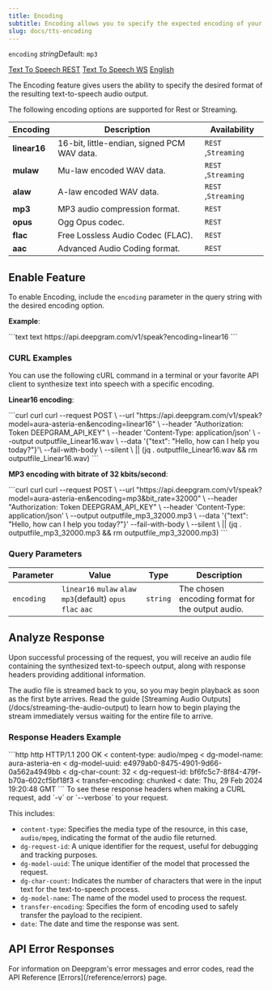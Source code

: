 ```yaml
---
title: Encoding
subtitle: Encoding allows you to specify the expected encoding of your audio output.
slug: docs/tts-encoding
---
```



`encoding` *string*Default: `mp3`

[Text To Speech REST](/docs/text-to-speech) [Text To Speech WS](/docs/text-to-speech) [English](/docs/tts-models)

The Encoding feature gives users the ability to specify the desired format of the resulting text-to-speech audio output.

<Info>
  The following encoding options are supported for Rest or Streaming.
</Info>

| Encoding     | Description                                 | Availability        |
| ------------ | ------------------------------------------- | ------------------- |
| **linear16** | 16-bit, little-endian, signed PCM WAV data. | `REST` ,`Streaming` |
| **mulaw**    | Mu-law encoded WAV data.                    | `REST` ,`Streaming` |
| **alaw**     | A-law encoded WAV data.                     | `REST` ,`Streaming` |
| **mp3**      | MP3 audio compression format.               | `REST`              |
| **opus**     | Ogg Opus codec.                             | `REST`              |
| **flac**     | Free Lossless Audio Codec (FLAC).           | `REST`              |
| **aac**      | Advanced Audio Coding format.               | `REST`              |

## Enable Feature

To enable Encoding, include the `encoding` parameter in the query string with the desired encoding option.

**Example**:

<CodeGroup>
  ```text text
  https://api.deepgram.com/v1/speak?encoding=linear16
  ```
</CodeGroup>

### CURL Examples

You can use the following cURL command in a terminal or your favorite API client to synthesize text into speech with a specific encoding.

**Linear16 encoding**:

<CodeGroup>
  ```curl curl
  curl --request POST \
       --url "https://api.deepgram.com/v1/speak?model=aura-asteria-en&encoding=linear16" \
       --header "Authorization: Token DEEPGRAM_API_KEY" \
       --header 'Content-Type: application/json' \
       --output outputfile_Linear16.wav \
       --data '{"text": "Hello, how can I help you today?"}'\
       --fail-with-body \
       --silent \
       || (jq . outputfile_Linear16.wav && rm outputfile_Linear16.wav)
  ```
</CodeGroup>

**MP3 encoding with bitrate of 32 kbits/second**:

<CodeGroup>
  ```curl curl
  curl --request POST \
       --url "https://api.deepgram.com/v1/speak?model=aura-asteria-en&encoding=mp3&bit_rate=32000" \
       --header "Authorization: Token DEEPGRAM_API_KEY" \
       --header 'Content-Type: application/json' \
       --output outputfile_mp3_32000.mp3 \
       --data '{"text": "Hello, how can I help you today?"}'  
       --fail-with-body \
       --silent \
       || (jq . outputfile_mp3_32000.mp3 && rm outputfile_mp3_32000.mp3)
  ```
</CodeGroup>

### Query Parameters

| Parameter  | Value                                                        | Type     | Description                                      |
| ---------- | ------------------------------------------------------------ | -------- | ------------------------------------------------ |
| `encoding` | `linear16` `mulaw` `alaw` `mp3`(default) `opus` `flac` `aac` | `string` | The chosen encoding format for the output audio. |

## Analyze Response

Upon successful processing of the request, you will receive an audio file containing the synthesized text-to-speech output, along with response headers providing additional information.

<Info>
  The audio file is streamed back to you, so you may begin playback as soon as the first byte arrives. Read the guide [Streaming Audio Outputs](/docs/streaming-the-audio-output) to learn how to begin playing the stream immediately versus waiting for the entire file to arrive.
</Info>

### Response Headers Example

<CodeGroup>
  ```http http
  HTTP/1.1 200 OK
  < content-type: audio/mpeg
  < dg-model-name: aura-asteria-en
  < dg-model-uuid: e4979ab0-8475-4901-9d66-0a562a4949bb
  < dg-char-count: 32
  < dg-request-id: bf6fc5c7-8f84-479f-b70a-602cf5bf18f3
  < transfer-encoding: chunked
  < date: Thu, 29 Feb 2024 19:20:48 GMT
  ```
</CodeGroup>

<Info>
  To see these response headers when making a CURL request, add `-v` or `--verbose` to your request.
</Info>

This includes:

* `content-type`: Specifies the media type of the resource, in this case, `audio/mpeg`, indicating the format of the audio file returned.
* `dg-request-id`: A unique identifier for the request, useful for debugging and tracking purposes.
* `dg-model-uuid`: The unique identifier of the model that processed the request.
* `dg-char-count`: Indicates the number of characters that were in the input text for the text-to-speech process.
* `dg-model-name`: The name of the model used to process the request.
* `transfer-encoding`: Specifies the form of encoding used to safely transfer the payload to the recipient.
* `date`: The date and time the response was sent.

## API Error Responses

<Info>
  For information on Deepgram's error messages and error codes, read the API Reference [Errors](/reference/errors) page.
</Info>
